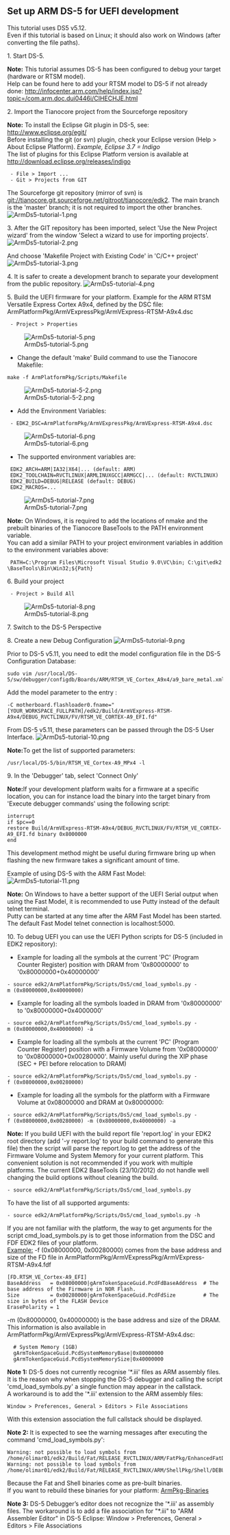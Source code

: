 == Set up ARM DS-5 for UEFI development ==
This tutorial uses DS5 v5.12.<br/>
Even if this tutorial is based on Linux; it should also work on Windows (after converting the file paths).

1. Start DS-5.

<b>Note:</b> This tutorial assumes DS-5 has been configured to debug your target (hardware or RTSM model).<br/>
Help can be found here to add your RTSM model to DS-5 if not already done: http://infocenter.arm.com/help/index.jsp?topic=/com.arm.doc.dui0446i/CIHECHJE.html

2. Import the Tianocore project from the Sourceforge repository

<b>Note:</b> To install the Eclipse Git plugin in DS-5, see: http://www.eclipse.org/egit/ <br/>
Before installing the git (or svn) plugin, check your Eclipse version (Help > About Eclipse Platform). <i>Example, Eclipse 3.7 = Indigo</i><br/>
The list of plugins for this Eclipse Platform version is available at http://download.eclipse.org/releases/indigo

  - File > Import ...
  - Git > Projects from GIT

The Sourceforge git repository (mirror of svn) is git://tianocore.git.sourceforge.net/gitroot/tianocore/edk2. The main branch is the 'master' branch; it is not required to import the other branches.
[[File:ArmDs5-tutorial-1.png|thumb|center]]

3. After the GIT repository has been imported, select 'Use the New Project wizard' from the window 'Select a wizard to use for importing projects'.
[[File:ArmDs5-tutorial-2.png|thumb|center]]

And choose 'Makefile Project with Existing Code' in 'C/C++ project'
[[File:ArmDs5-tutorial-3.png|thumb|center]]

4. It is safer to create a development branch to separate your development from the public repository.
[[File:ArmDs5-tutorial-4.png|thumb|center]]

5. Build the UEFI firmware for your platform. Example for the ARM RTSM Versatile Express Cortex A9x4, defined by the DSC file: ArmPlatformPkg/ArmVExpressPkg/ArmVExpress-RTSM-A9x4.dsc
  - Project > Properties
[[File:ArmDs5-tutorial-5.png|thumb|center]]

* Change the default 'make' Build command to use the Tianocore Makefile:
<pre>make -f ArmPlatformPkg/Scripts/Makefile</pre>
[[File:ArmDs5-tutorial-5-2.png|thumb|center]]

* Add the Environment Variables:
  - EDK2_DSC=ArmPlatformPkg/ArmVExpressPkg/ArmVExpress-RTSM-A9x4.dsc
[[File:ArmDs5-tutorial-6.png|thumb|center]]

* The supported environment variables are:
  EDK2_ARCH=ARM|IA32|X64|... (default: ARM)
  EDK2_TOOLCHAIN=RVCTLINUX|ARMLINUXGCC|ARMGCC|... (default: RVCTLINUX)
  EDK2_BUILD=DEBUG|RELEASE (default: DEBUG)
  EDK2_MACROS=...

[[File:ArmDs5-tutorial-7.png|thumb|center]]

<b>Note:</b> On Windows, it is required to add the locations of nmake and the prebuilt binaries of the Tianocore BaseTools to the PATH environment variable.<br/>
You can add a similar PATH to your project environment variables in addition to the environment variables above:
  PATH=C:\Program Files\Microsoft Visual Studio 9.0\VC\bin; C:\git\edk2\BaseTools\Bin\Win32;${Path}

6. Build your project
  - Project > Build All
[[File:ArmDs5-tutorial-8.png|thumb|center]]

7. Switch to the DS-5 Perspective

8. Create a new Debug Configuration
[[File:ArmDs5-tutorial-9.png|thumb|center]]

Prior to DS-5 v5.11, you need to edit the model configuration file in the DS-5 Configuration Database:
<pre>sudo vim /usr/local/DS-5/sw/debugger/configdb/Boards/ARM/RTSM_VE_Cortex_A9x4/a9_bare_metal.xml</pre>

Add the model parameter to the entry <SimOptions>:
<pre>-C motherboard.flashloader0.fname="[YOUR_WORKSPACE_FULLPATH]/edk2/Build/ArmVExpress-RTSM-A9x4/DEBUG_RVCTLINUX/FV/RTSM_VE_CORTEX-A9_EFI.fd"</pre>

From DS-5 v5.11, these parameters can be passed through the DS-5 User Interface.
[[File:ArmDs5-tutorial-10.png|thumb|center]]

<b>Note:</b>To get the list of supported parameters:
<pre>/usr/local/DS-5/bin/RTSM_VE_Cortex-A9_MPx4 -l</pre>

9. In the 'Debugger' tab, select 'Connect Only'

<b>Note:</b>If your development platform waits for a firmware at a specific location, you can for instance load the binary into the target binary from 'Execute debugger commands' using the following script:
<pre>interrupt
if $pc==0
restore Build/ArmVExpress-RTSM-A9x4/DEBUG_RVCTLINUX/FV/RTSM_VE_CORTEX-A9_EFI.fd binary 0x8000000
end</pre>
This development method might be useful during firmware bring up when flashing the new firmware takes a significant amount of time.

Example of using DS-5 with the ARM Fast Model:<br/>
[[File:ArmDs5-tutorial-11.png|center]]

<b>Note:</b> On Windows to have a better support of the UEFI Serial output when using the Fast Model, it is recommended to use Putty instead of the default telnet terminal.<br/>
Putty can be started at any time after the ARM Fast Model has been started. The default Fast Model telnet connection is localhost:5000.

10. To debug UEFI you can use the UEFI Python scripts for DS-5 (included in EDK2 repository):

* Example for loading all the symbols at the current 'PC' (Program Counter Register) position with DRAM from '0x80000000' to '0x80000000+0x40000000'
 - source edk2/ArmPlatformPkg/Scripts/Ds5/cmd_load_symbols.py -m (0x80000000,0x40000000)

* Example for loading all the symbols loaded in DRAM from '0x80000000' to '0x80000000+0x4000000'
 - source edk2/ArmPlatformPkg/Scripts/Ds5/cmd_load_symbols.py -m (0x80000000,0x40000000) -a

* Example for loading all the symbols at the current 'PC' (Program Counter Register) position with a Firmware Volume from '0x08000000' to '0x08000000+0x00280000'. Mainly useful during the XIP phase (SEC + PEI before relocation to DRAM)
 - source edk2/ArmPlatformPkg/Scripts/Ds5/cmd_load_symbols.py -f (0x08000000,0x00280000)

* Example for loading all the symbols for the platform with a Firmware Volume at 0x08000000 and DRAM at 0x80000000:
 - source edk2/ArmPlatformPkg/Scripts/Ds5/cmd_load_symbols.py -f (0x08000000,0x00280000) -m (0x80000000,0x40000000) -a

<b>Note:</b> If you build UEFI with the build report file 'report.log' in your EDK2 root directory (add '-y report.log' to your build command to generate this file) then the script will parse the report.log to get the address of the Firmware Volume and System Memory for your current platform. This convenient solution is not recommended if you work with multiple platforms. The current EDK2 BaseTools (23/10/2012) do not handle well changing the build options without cleaning the build.
 - source edk2/ArmPlatformPkg/Scripts/Ds5/cmd_load_symbols.py

To have the list of all supported arguments:
 - source edk2/ArmPlatformPkg/Scripts/Ds5/cmd_load_symbols.py -h

If you are not familiar with the platform, the way to get arguments for the script cmd_load_symbols.py is to get those information from the DSC and FDF EDK2 files of your platform.<br/>
<u>Example:</u>
-f (0x08000000, 0x00280000) comes from the base address and size of the FD file in ArmPlatformPkg/ArmVExpressPkg/ArmVExpress-RTSM-A9x4.fdf
<pre>[FD.RTSM_VE_Cortex-A9_EFI]
BaseAddress   = 0x08000000|gArmTokenSpaceGuid.PcdFdBaseAddress  # The base address of the Firmware in NOR Flash.
Size          = 0x00280000|gArmTokenSpaceGuid.PcdFdSize         # The size in bytes of the FLASH Device
ErasePolarity = 1</pre>

-m (0x80000000, 0x40000000) is the base address and size of the DRAM. This information is also available in ArmPlatformPkg/ArmVExpressPkg/ArmVExpress-RTSM-A9x4.dsc:
<pre>  # System Memory (1GB) 
  gArmTokenSpaceGuid.PcdSystemMemoryBase|0x80000000
  gArmTokenSpaceGuid.PcdSystemMemorySize|0x40000000</pre>

<b>Note 1:</b> DS-5 does not currently recognise '*.iii' files as ARM assembly files. It is the reason why when stopping the DS-5 debugger and calling the script 'cmd_load_symbols.py' a single function may appear in the callstack.<br/>
A workaround is to add the '*.iii' extension to the ARM assembly files:
<pre>Window > Preferences, General > Editors > File Associations</pre>
With this extension association the full callstack should be displayed.

<b>Note 2:</b> It is expected to see the warning messages after executing the command 'cmd_load_symbols.py':
<pre>Warning: not possible to load symbols from /home/olimar01/edk2/Build/Fat/RELEASE_RVCTLINUX/ARM/FatPkg/EnhancedFatDxe/Fat/DEBUG/Fat.dll
Warning: not possible to load symbols from /home/olimar01/edk2/Build/Fat/RELEASE_RVCTLINUX/ARM/ShellPkg/Shell/DEBUG/Shell.dll</pre>
Because the Fat and Shell binaries come as pre-built binaries.<br/>
If you want to rebuild these binaries for your platform: [[ArmPkg-Binaries]]

<b>Note 3:</b> DS-5 Debugger’s editor does not recognize the '*.iii' as assembly files. The workaround is to add a file association for "*.iii" to "ARM Assembler Editor" in DS-5 Eclipse:
Window > Preferences, General > Editors > File Associations

<!-- [[Category:ARM]] -->